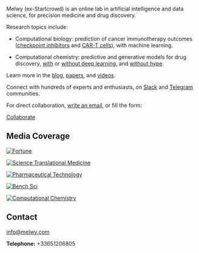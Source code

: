 <Banner />

<Container>

Melwy (ex-Startcrowd) is an online lab in artificial intelligence and data science, for precision medicine and drug discovery.

  Research topics include:

  

- Computational biology: prediction of cancer immunotherapy outcomes ([checkpoint inhibitors](https://melwy.com/blog/how-to-better-predict-cancer-immunotherapy-results) and [CAR-T cells](https://melwy.com/blog/car-t-cells-for-solid-cancers-reducing-risks-by-feeding-back-clinical-data)), with machine learning.  

  

- Computational chemistry: predictive and generative models for drug discovery, [with](https://medium.com/the-ai-lab/diversitynet-a-collaborative-benchmark-for-generative-ai-models-in-chemistry-f1b9cc669cba) or [without deep learning](https://medium.com/the-ai-lab/you-didnt-need-deep-learning-to-generate-new-molecules-4c784747b2cc), and [without hype](https://medium.com/the-ai-lab/artificial-intelligence-in-drug-discovery-is-overhyped-examples-from-astrazeneca-harvard-315d69a7f863).

  

Learn more in the [blog](https://melwy.com/blog), [papers](https://scholar.google.fr/scholar?as_q=&as_epq=&as_oq=&as_eq=&as_occt=any&as_sauthors=mostapha%20benhenda&as_publication=&as_ylo=2017&as_yhi=&hl=en&as_sdt=0,5), and [videos](https://youtu.be/AGSbV_XUUvY?list=PLQQ7q6Ebc9A7Izcn1_Myi4nfyGxYzbWPk).

  

Connect with hundreds of experts and enthusiasts, on [Slack](https://join.slack.com/t/dsformedicine/shared_invite/enQtODA1MDc1NDQ4ODIyLTMzNWFiY2YwYmQ4NDBkYTE5ZWQ0NDQ4YmNiMGE5MmMyYWU5MTkyNjgzMDFiNjdjNjRhYWUwNDJjZThjZmQzZDM) and [Telegram](https://t.me/joinchat/Go4mTxRr9Tbx53S_w-0-vQ) communities.

For direct collaboration, [write an email](mailto:info@melwy.com), or fill the form:

<p className="text-center">
  <a class="gtm-button" href="https://mostaphabenhenda.typeform.com/to/fPEidr" rel="external">
    Collaborate
  </a>
</p>




## Media Coverage


[![Fortune](logos/fortune.png) ](https://fortune.com/longform/ai-artificial-intelligence-medicine-healthcare-pharmaceutical-industry/)

[![Science Translational Medicine](logos/science.png)](https://blogs.sciencemag.org/pipeline/archives/2018/01/10/objections-to-some-drug-discovery-ai)  

[![Pharmaceutical Technology](logos/pharmatech.png)](https://www.pharmaceutical-technology.com/features/ai-drug-discovery)
  
 [![Bench Sci](logos/benchsci.png)](https://blog.benchsci.com/mostapha-benhenda-of-startcrowd-on-ai-drug-discovery-hype)

[![Computational Chemistry](logos/compchem.png)](https://computational-chemistry.com/blog/2018/01/12/ai-drug-discovery/)





## Contact

<!--
  The `id="contact"` attribute below is for creating internal anchor link.
  You can remove/change it, but make sure you edit the corresponding link
  in src/gatsby-theme-musician/config/navigation.yml
  See: https://learn.freecodecamp.org/responsive-web-design/basic-html-and-html5/link-to-internal-sections-of-a-page-with-anchor-elements/
-->

<div id="contact" className="text-center">

info@melwy.com

**Telephone:** +33651206805

</div>

</Container>
